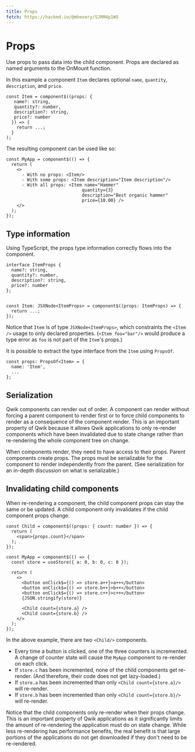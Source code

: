 ```yaml
---
title: Props
fetch: https://hackmd.io/@mhevery/SJRM4p1W5
---
```


# Props

Use props to pass data into the child component. Props are declared as named arguments to the OnMount function.

In this example a component `Item` declares optional `name`, `quantity`, `description`, and `price`.

```tsx
const Item = component$((props: {
   name?: string,
   quantity?: number,
   description?: string,
   price?: number
  }) => {
    return ...;
  }
);
```

The resulting component can be used like so:

```tsx
const MyApp = component$(() => {
  return (
    <>
      - With no props: <Item/>
      - With some props: <Item description="Item description"/>
      - With all props: <Item name="Hammer"
                             quantity={3}
                             description="Best organic hammer"
                             price={10.00} />
    </>
  );
});
```

## Type information

Using TypeScript, the props type information correctly flows into the component.

```tsx
interface ItemProps {
  name?: string,
  quantity?: number,
  description?: string,
  price?: number
};


const Item: JSXNode<ItemProps> = component$((props: ItemProps) => {
  return ...;
});
```

Notice that `Item` is of type `JSXNode<ItemProps>`, which constraints the `<Item />` usage to only declared properties. (`<Item foo="bar"/>` would produce a type error as `foo` is not part of the `Item`'s props.)

It is possible to extract the type interface from the `Item` using `PropsOf`.

```tsx
const props: PropsOf<Item> = {
  name: 'Item',
  ...
};
```

## Serialization

Qwik components can render out of order. A component can render without forcing a parent component to render first or to force child components to render as a consequence of the component render. This is an important property of Qwik because it allows Qwik applications to only re-render components which have been invalidated due to state change rather than re-rendering the whole component tree on change.

When components render, they need to have access to their props. Parent components create props. The props must be serializable for the component to render independently from the parent. (See serialization for an in-depth discussion on what is serializable.)

## Invalidating child components

When re-rendering a component, the child component props can stay the same or be updated. A child component only invalidates if the child component props change.

```tsx
const Child = component$((props: { count: number }) => {
  return (
    <span>{props.count}</span>
  );
});

const MyApp = component$(() => {
  const store = useStore({ a: 0, b: 0, c: 0 });

  return (
    <>
      <button onClick$={() => store.a++}>a++</button>
      <button onClick$={() => store.b++}>b++</button>
      <button onClick$={() => store.c++}>c++</button>
      {JSON.stringify(store)}

      <Child count={store.a} />
      <Child count={store.b} />
    </>
  );
});
```

In the above example, there are two `<Child/>` components.

- Every time a button is clicked, one of the three counters is incremented. A change of counter state will cause the `MyApp` component to re-render on each click.
- If `store.c` has been incremented, none of the child components get re-render. (And therefore, their code does not get lazy-loaded.)
- If `store.a` has been incremented than only `<Child count={store.a}/>` will re-render.
- If `store.b` has been incremented than only `<Child count={store.b}/>` will re-render.

Notice that the child components only re-render when their props change. This is an important property of Qwik applications as it significantly limits the amount of re-rendering the application must do on state change. While less re-rendering has performance benefits, the real benefit is that large portions of the applications do not get downloaded if they don't need to be re-rendered.
